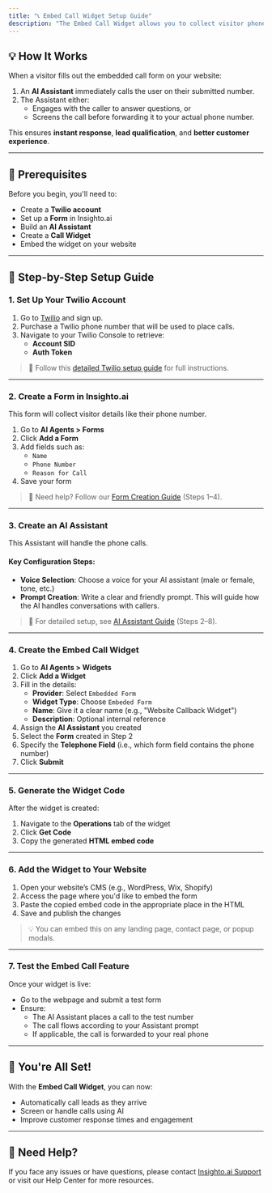```yaml
---
title: "📞 Embed Call Widget Setup Guide"
description: "The Embed Call Widget allows you to collect visitor phone numbers from your website and automatically initiate a call using an AI agent. This feature helps streamline customer communication by automating call responses and forwarding as needed — all while maintaining a personal touch."
---
```


## 💡 How It Works

When a visitor fills out the embedded call form on your website:

1. An **AI Assistant** immediately calls the user on their submitted number.
2. The Assistant either:
   - Engages with the caller to answer questions, or
   - Screens the call before forwarding it to your actual phone number.

This ensures **instant response**, **lead qualification**, and **better customer experience**.

---

## 🧰 Prerequisites

Before you begin, you'll need to:

- Create a **Twilio account**
- Set up a **Form** in Insighto.ai
- Build an **AI Assistant**
- Create a **Call Widget**
- Embed the widget on your website

---

## 🔧 Step-by-Step Setup Guide

### 1. Set Up Your Twilio Account

1. Go to [Twilio](https://www.twilio.com) and sign up.
2. Purchase a Twilio phone number that will be used to place calls.
3. Navigate to your Twilio Console to retrieve:
   - **Account SID**
   - **Auth Token**

> 📘 Follow this [detailed Twilio setup guide](#) for full instructions.

---

### 2. Create a Form in Insighto.ai

This form will collect visitor details like their phone number.

1. Go to **AI Agents \> Forms**
2. Click **Add a Form**
3. Add fields such as:
   - `Name`
   - `Phone Number`
   - `Reason for Call`
4. Save your form

> 📘 Need help? Follow our [Form Creation Guide](#) (Steps 1–4).

---

### 3. Create an AI Assistant

This Assistant will handle the phone calls.

#### Key Configuration Steps:

- **Voice Selection**: Choose a voice for your AI assistant (male or female, tone, etc.)
- **Prompt Creation**: Write a clear and friendly prompt. This will guide how the AI handles conversations with callers.

> 📘 For detailed setup, see [AI Assistant Guide](#) (Steps 2–8).

---

### 4. Create the Embed Call Widget

1. Go to **AI Agents \> Widgets**
2. Click **Add a Widget**
3. Fill in the details:
   - **Provider**: Select `Embedded Form`
   - **Widget Type**: Choose `Embeded Form`
   - **Name**: Give it a clear name (e.g., "Website Callback Widget")
   - **Description**: Optional internal reference
4. Assign the **AI Assistant** you created
5. Select the **Form** created in Step 2
6. Specify the **Telephone Field** (i.e., which form field contains the phone number)
7. Click **Submit**

---

### 5. Generate the Widget Code

After the widget is created:

1. Navigate to the **Operations** tab of the widget
2. Click **Get Code**
3. Copy the generated **HTML embed code**

---

### 6. Add the Widget to Your Website

1. Open your website’s CMS (e.g., WordPress, Wix, Shopify)
2. Access the page where you'd like to embed the form
3. Paste the copied embed code in the appropriate place in the HTML
4. Save and publish the changes

> 💡 You can embed this on any landing page, contact page, or popup modals.

---

### 7. Test the Embed Call Feature

Once your widget is live:

- Go to the webpage and submit a test form
- Ensure:
  - The AI Assistant places a call to the test number
  - The call flows according to your Assistant prompt
  - If applicable, the call is forwarded to your real phone

---

## 🚀 You're All Set\!

With the **Embed Call Widget**, you can now:

- Automatically call leads as they arrive
- Screen or handle calls using AI
- Improve customer response times and engagement

---

## 🧠 Need Help?

If you face any issues or have questions, please contact [Insighto.ai Support](mailto:support@insighto.ai) or visit our Help Center for more resources.